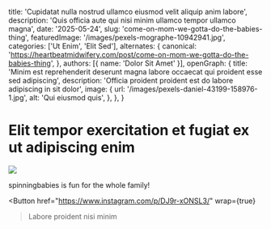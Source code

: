   title: 'Cupidatat nulla nostrud ullamco eiusmod velit aliquip anim labore',
  description: 'Quis officia aute qui nisi minim ullamco tempor ullamco magna',
  date: '2025-05-24',
  slug: 'come-on-mom-we-gotta-do-the-babies-thing',
  featuredImage: '/images/pexels-mographe-10942941.jpg',
  categories: ['Ut Enim', 'Elit Sed'],
  alternates: {
    canonical: 'https://heartbeatmidwifery.com/post/come-on-mom-we-gotta-do-the-babies-thing',
  },
  authors: [{ name: 'Dolor Sit Amet' }],
  openGraph: {
    title: 'Minim est reprehenderit deserunt magna labore occaecat qui proident esse sed adipiscing',
    description: 'Officia proident proident est do labore adipiscing in sit dolor',
    image: {
      url: '/images/pexels-daniel-43199-158976-1.jpg',
      alt: 'Qui eiusmod quis',
    },
  },
}


# Elit tempor exercitation et fugiat ex ut adipiscing enim

<Image
  src="/images/pexels-igor-photography-510306212-17326869.jpg"
  size="large"
  wrap={true}
/>

spinningbabies is fun for the whole family!

<Button
  href="https://www.instagram.com/p/DJ9r-xONSL3/"
  wrap={true}
>Labore proident nisi minim</Button>
